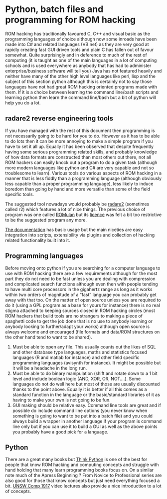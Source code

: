 # Python, batch files and programming for ROM hacking

ROM hacking has traditionally favoured C, C++ and visual basic as the programming languages of choice although now some inroads have been made into C# and related languages (VB.net) as they are very good at rapidly creating fast GUI driven tools and plain C has fallen out of favour somewhat. Quite surprisingly and in deference to much of the rest of computing (it is taught as one of the main languages in a lot of computing schools and is used everywhere as anybody that has had to administer enterprise/business software will tell you) Java has not featured heavily and neither have many of the other high level languages like perl, lisp and the subject of this section python although this is certainly not to say those languages have not had great ROM hacking oriented programs made with them. If it is a choice between learning the command line/bash scripts and learning python then learn the command line/bash but a bit of python will help you do a lot.

## radare2 reverse engineering tools

If you have managed with the rest of this document then programming is not necessarily going to be hard for you to do. However as it has to be able to do lots then it can be more annoying to make a simple program if you have to set it all up. Equally it has been observed that despite frequently having some serious programming related skills, and probably knowledge of how data formats are constructed than most others out there, not all ROM hackers can easily knock out a program to do a given task (although more modern languages like python and C# are very capable and not so troublesome to learn). Various tools do various aspects of ROM hacking in a manner that is less fiddly than a programming language (although obviously less capable than a proper programming language), less likely to induce boredom than going by hand and more versatile than some of the field specific tools.

The suggested tool nowadays would probably be [radare2](http://www.radare.org/y/?p=documentation) (sometimes called r2) which features a lot of nice things. The previous choice of program was one called [ROMulan](http://stealth.hapisan.com/ROMulan/) but its [licence](http://stealth.hapisan.com/ROMulan/ROMulan.html#License) was felt a bit too restrictive to be the suggested program any more.

[The documentation](http://www.radare.org/y/?p=documentation) has basic usage but the main niceties are easy integration into scripts, extensibility via plugins and collection of hacking related functionality built into it.

## Programming languages

Before moving onto python if you are searching for a computer language to use with ROM hacking there are a few requirements although for the most part they do not need to be fast unless you are dealing with compression and complicated search functions although even then with people tending to have multi core processors in the gigahertz range as long as it works within two orders of magnitude of a “fast” language you can probably get away with that too. On the matter of open source unless you are required to do it (using a GPL program as a base for yours for instance) there is no real stigma attached to keeping sources closed in ROM hacking circles (most ROM hackers that build tools are no strangers to making a piece of spaghetti code to get the job done that is no use to anybody learning or anybody looking to further/adapt your works) although open source is always welcome and encouraged (file formats and data/ROM structures on the other hand tend to want to be shared).

1.  Must be able to open any file. This usually counts out the likes of SQL and other database type languages, maths and statistics focused languages (R and matlab for instance) and other field specific programming languages (avisynth for instance). It might be possible but it will be a headache in the long run.
2.  Must be able to do binary manipulation (shift and rotate down to a 1 bit level and include boolean logic (AND, XOR, OR, NOT....). Some languages do not do well here but most of those are usually discounted thanks to the point above. Equally it is better if all this comes as a standard function in the language or the basic/standard libraries of it as having to make your own is not going to be fun.
3.  GUI making should be relative easy. Command line tools are great and if possible do include command line options (you never know when something is going to want to be put into a batch file) and you could always build a wrapper in another language if your program is command line only but if you can use it to build a GUI as well as the above points you probably have a good pick for a language.

## Python

There are a great many books but [Think Python](http://greenteapress.com/thinkpython/thinkpython.html) is one of the best for people that know ROM hacking and computing concepts and struggle with hand holding that many learn programming books focus on. On a similar note much of the Apress Beginning ? From Novice to Professional series are also good for those that know concepts but just need everything focused a bit. [UNSW Comp 1917](http://www.youtube.com/watch?v=hE7l6Adoiiw&feature=BFa&list=PL6B940F08B9773B9F) video lectures also provide a nice introduction to a lot of concepts.